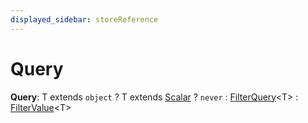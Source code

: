 ```yaml
---
displayed_sidebar: storeReference
---
```



# Query

 **Query**: T extends `object` ? T extends [Scalar](../store.Scalar/page.mdx) ? `never` : [FilterQuery](../store.FilterQuery/page.mdx)&#60;T&#62; : [FilterValue](../store.FilterValue/page.mdx)&#60;T&#62;
